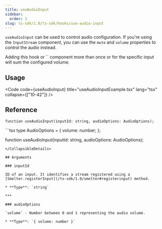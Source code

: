 ```yaml
---
title: useAudioInput
sidebar:
  order: 1
slug: ts-sdk/1.0/ts-sdk/hooks/use-audio-input
---
```



`useAudioInput` can be used to control audio configuration. If you're using the `InputStream` component, you can use the `mute` and `volume` properties to control the audio instead.

<Aside type="caution">
  Adding this hook or `<InputStream />` component more than once or for the
  specific input will sum the configured volume.
</Aside>

## Usage

<Code code={useAudioInput} title="useAudioInputExample.tsx" lang="tsx" collapse={["10-42"]} />

## Reference

```tsx
function useAudioInput(inputId: string, audioOptions: AudioOptions);
```

<CollapsibleDetails summaryTitle="Type definitions">
  ```tsx
  type AudioOptions = {
    volume: number;
  };

  function useAudioInput(inputId: string, audioOptions: AudioOptions);
  ```
</CollapsibleDetails>

## Arguments

### inputId

ID of an input. It identifies a stream registered using a [Smelter.registerInput](/ts-sdk/1.0/smelter#registerinput) method.

* **Type**: `string`

***

### audioOptions

`volume` - Number between 0 and 1 representing the audio volume.

* **Type**: `{ volume: number }`
